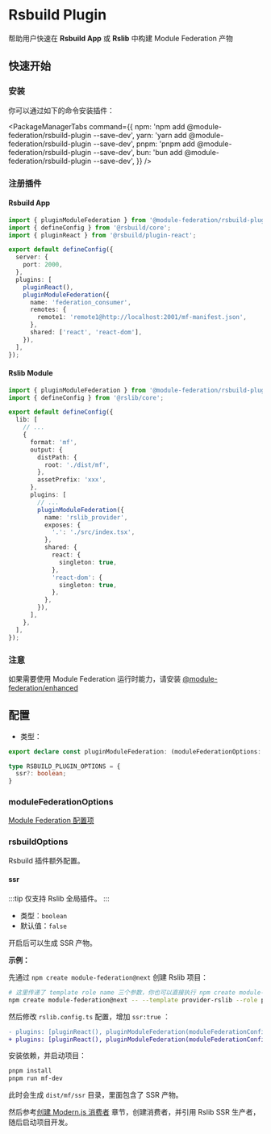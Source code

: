 # Rsbuild Plugin

帮助用户快速在 **Rsbuild App** 或 **Rslib** 中构建 Module Federation 产物

## 快速开始

### 安装

你可以通过如下的命令安装插件：


<PackageManagerTabs
  command={{
    npm: 'npm add @module-federation/rsbuild-plugin --save-dev',
    yarn: 'yarn add @module-federation/rsbuild-plugin --save-dev',
    pnpm: 'pnpm add @module-federation/rsbuild-plugin --save-dev',
    bun: 'bun add @module-federation/rsbuild-plugin --save-dev',
  }}
/>

### 注册插件
#### Rsbuild App
```ts title='rsbuild.config.ts'
import { pluginModuleFederation } from '@module-federation/rsbuild-plugin';
import { defineConfig } from '@rsbuild/core';
import { pluginReact } from '@rsbuild/plugin-react';

export default defineConfig({
  server: {
    port: 2000,
  },
  plugins: [
    pluginReact(),
    pluginModuleFederation({
      name: 'federation_consumer',
      remotes: {
        remote1: 'remote1@http://localhost:2001/mf-manifest.json',
      },
      shared: ['react', 'react-dom'],
    }),
  ],
});
```

#### Rslib Module
``` ts title='rslib.config.ts'
import { pluginModuleFederation } from '@module-federation/rsbuild-plugin';
import { defineConfig } from '@rslib/core';

export default defineConfig({
  lib: [
    // ...
    {
      format: 'mf',
      output: {
        distPath: {
          root: './dist/mf',
        },
        assetPrefix: 'xxx',
      },
      plugins: [
        // ...
        pluginModuleFederation({
          name: 'rslib_provider',
          exposes: {
            '.': './src/index.tsx',
          },
          shared: {
            react: {
              singleton: true,
            },
            'react-dom': {
              singleton: true,
            },
          },
        }),
      ],
    },
  ],
});
```

### 注意
如果需要使用 Module Federation 运行时能力，请安装 [@module-federation/enhanced](/zh/guide/basic/runtime/runtime.html)

## 配置

* 类型：

```ts
export declare const pluginModuleFederation: (moduleFederationOptions: ModuleFederationOptions, rsbuildOptions?: RSBUILD_PLUGIN_OPTIONS) => RsbuildPlugin;

type RSBUILD_PLUGIN_OPTIONS = {
  ssr?: boolean;
}
```

### moduleFederationOptions

[Module Federation 配置项](../../configure/index)

### rsbuildOptions

Rsbuild 插件额外配置。

#### ssr

:::tip
仅支持 Rslib 全局插件。
:::

* 类型：`boolean`
* 默认值：`false`


开启后可以生成 SSR 产物。

**示例：**

先通过 `npm create module-federation@next` 创建 Rslib 项目：

```bash
# 这里传递了 template role name 三个参数，你也可以直接执行 npm create module-federation@latest ，然后根据提示进行选择
npm create module-federation@next -- --template provider-rslib --role provider --name rslib_ssr_provider
```

然后修改 `rslib.config.ts` 配置，增加 `ssr:true` ：
```diff title='rslib.config.ts'
- plugins: [pluginReact(), pluginModuleFederation(moduleFederationConfig)],
+ plugins: [pluginReact(), pluginModuleFederation(moduleFederationConfig, { ssr: true })],
```

安装依赖，并启动项目：
```bash
pnpm install
pnpm run mf-dev
```
此时会生成 `dist/mf/ssr` 目录，里面包含了 SSR 产物。

然后参考[创建 Modern.js 消费者](../../practice/frameworks/modern/index) 章节，创建消费者，并引用 Rslib SSR 生产者，随后启动项目开发。
